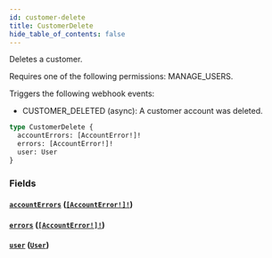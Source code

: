 ```yaml
---
id: customer-delete
title: CustomerDelete
hide_table_of_contents: false
---
```


Deletes a customer.

Requires one of the following permissions: MANAGE_USERS.

Triggers the following webhook events:

- CUSTOMER_DELETED (async): A customer account was deleted.

```graphql
type CustomerDelete {
  accountErrors: [AccountError!]!
  errors: [AccountError!]!
  user: User
}
```

### Fields

#### [`accountErrors`](#) ([`[AccountError!]!`](../../../developer/api-reference/objects/account-error))

#### [`errors`](#) ([`[AccountError!]!`](../../../developer/api-reference/objects/account-error))

#### [`user`](#) ([`User`](../../../developer/api-reference/objects/user))
